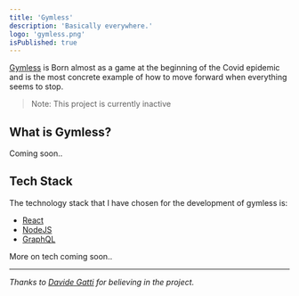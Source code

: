 ```yaml
---
title: 'Gymless'
description: 'Basically everywhere.'
logo: 'gymless.png'
isPublished: true
---
```


[Gymless](https://www.facebook.com/Gymlessitalia/) is Born almost as a game at the beginning of the Covid epidemic and is the most concrete example of how to move forward when everything seems to stop.

> Note: This project is currently inactive

## What is Gymless?

Coming soon..

## Tech Stack

The technology stack that I have chosen for the development of gymless is:

- [React](https://it.reactjs.org/)
- [NodeJS](https://nodejs.org/it/)
- [GraphQL](https://graphql.org/)

More on tech coming soon..

---

_Thanks to [Davide Gatti](https://www.instagram.com/davidegattitrainer/) for believing in the project._
